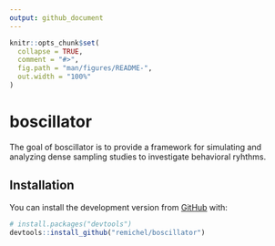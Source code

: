 ```yaml
---
output: github_document
---
```


<!-- README.md is generated from README.Rmd. Please edit that file -->

```r
knitr::opts_chunk$set(
  collapse = TRUE,
  comment = "#>",
  fig.path = "man/figures/README-",
  out.width = "100%"
)
```

# boscillator

<!-- badges: start -->
<!-- badges: end -->

The goal of boscillator is to provide a framework for simulating and analyzing dense sampling studies to investigate behavioral ryhthms.

## Installation

<!-- You can install the released version of boscillator from [CRAN](https://CRAN.R-project.org) with: -->


<!--``` r
install.packages("boscillator")
```-->

You can install the development version from [GitHub](https://github.com/) with:

``` r
# install.packages("devtools")
devtools::install_github("remichel/boscillator")
```

<!--## Example

This is a basic example which shows you how to solve a common problem:

```r
library(boscillator)
## basic example code
```

What is special about using `README.Rmd` instead of just `README.md`? You can include R chunks like so:

```r
summary(cars)
```

You'll still need to render `README.Rmd` regularly, to keep `README.md` up-to-date. `devtools::build_readme()` is handy for this. You could also use GitHub Actions to re-render `README.Rmd` every time you push. An example workflow can be found here: <https://github.com/r-lib/actions/tree/master/examples>.

You can also embed plots, for example:

```r
plot(pressure)
```

In that case, don't forget to commit and push the resulting figure files, so they display on GitHub and CRAN.-->
